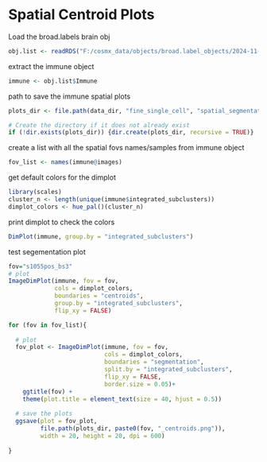 # Spatial Centroid Plots

Load the broad.labels brain obj
```r
obj.list <- readRDS("F:/cosmx_data/objects/broad.label_objects/2024-11-06-broad_v1.3_integrated.RDS")
```

extract the immune object 
```r
immune <- obj.list$Immune
```

path to save the immune spatial plots
```r
plots_dir <- file.path(data_dir, "fine_single_cell", "spatial_segmentation_plots", "Immune_final")

# Create the directory if it does not already exist
if (!dir.exists(plots_dir)) {dir.create(plots_dir, recursive = TRUE)}
```

create a list with all the spatial fovs names/samples from immune object
```r
fov_list <- names(immune@images)
```

get default colors for the dimplot
```r
library(scales)
cluster_n <- length(unique(immune$integrated_subclusters))
dimplot_colors <- hue_pal()(cluster_n)
```

print dimplot to check the colors
```r
DimPlot(immune, group.by = "integrated_subclusters")
```

test segementation plot
```r
fov="s1055pos_bs3"
# plot 
ImageDimPlot(immune, fov = fov,
             cols = dimplot_colors,
             boundaries = "centroids",
             group.by = "integrated_subclusters",
             flip_xy = FALSE)

```


```r
for (fov in fov_list){
  
  # plot 
  fov_plot <- ImageDimPlot(immune, fov = fov, 
                           cols = dimplot_colors,
                           boundaries = "segmentation",
                           split.by = "integrated_subclusters",
                           flip_xy = FALSE, 
                           border.size = 0.05)+
    ggtitle(fov) +
    theme(plot.title = element_text(size = 40, hjust = 0.5))
  
  # save the plots
  ggsave(plot = fov_plot,
         file.path(plots_dir, paste0(fov, "_centroids.png")),
         width = 20, height = 20, dpi = 600)
  
}
```
